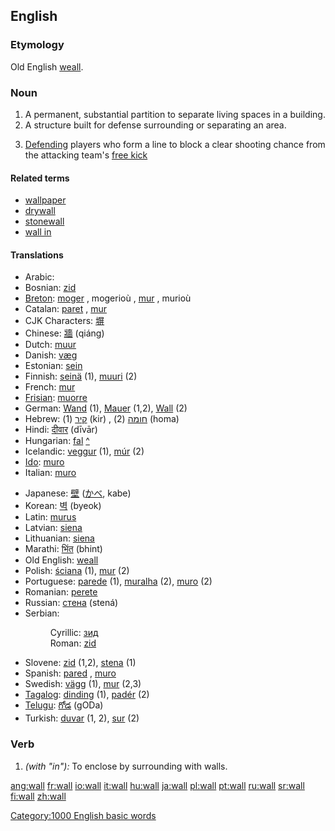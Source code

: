 ==English==

{{rank|honour|individual|girls|808|wall|cry|step|turning}}

===Etymology===
Old English [[weall]].

===Noun===
{{en-noun-reg}}

# A permanent, substantial partition to separate living spaces in a building.
# A structure built for defense surrounding or separating an area.
# {{football}} [[Defend]]ing players who form a line to block a clear shooting chance from the attacking team's [[free kick]]
====Related terms====
*[[wallpaper]]
*[[drywall]]
*[[stonewall]]
*[[wall in]]

====Translations====
{{top}}
*Arabic: {{ARchar|[[حائط]]}} {{Unicode|(ħá:’iʈ)}} {{m}}
*Bosnian: [[zid#Bosnian|zid]] {{m}}
*[[Breton]]: [[moger]] {{f}}, mogerioù {{p}}, [[mur]] {{f}}, murioù {{p}}
*Catalan: [[paret]] {{f}}, [[mur]] {{m}}
*CJK Characters: [[塀]]
*Chinese: [[牆]] (qiáng)
*Dutch: [[muur]]
*Danish: [[væg]]
*Estonian: [[sein#Estonian|sein]]
*Finnish: [[seinä]] (1), [[muuri]] (2)
*French: [[mur]] {{m}}
*[[Frisian]]: [[muorre]]
*German: [[Wand]] {{f}} (1), [[Mauer]] {{f}} (1,2), [[Wall]] {{m}} (2)
*Hebrew: [[קיר]] {{m}} (1) (kir) , [[חומה]] {{f}} (2) (homa)
*Hindi: [[दीवार]] (dīvār)
*Hungarian: [[fal]] [[:hu:fal|^]] 
*Icelandic: [[veggur]] {{m}} (1), [[múr]] {{m}} (2) 
*[[Ido]]: [[muro]]
*Italian: [[muro]] {{m}}
{{mid}}
*Japanese: [[壁]] ([[かべ]], kabe)
*Korean: [[벽]] (byeok)
*Latin: [[murus]] {{m}}
*Latvian: [[siena]]
*Lithuanian: [[siena]]
*Marathi: [[भिंत]] (bhint)
*Old English: [[weall]] {{m}}
*Polish: [[ściana]] {{f}} (1), [[mur]] {{m}} (2)
*Portuguese: [[parede]] {{f}} (1), [[muralha]] {{f}} (2), [[muro]] {{m}} (2)
*Romanian: [[perete]] {{m}}
*Russian: [[стена]] (stená) {{f}}
*Serbian:
*:Cyrillic: [[зид#Serbian|зид]] {{m}}
*:Roman: [[zid#Serbian|zid]] {{m}}
*Slovene: [[zid]] {{m}} (1,2), [[stena]] {{f}} (1)
*Spanish: [[pared]] {{f}}, [[muro]] {{m}}
*Swedish: [[vägg]] {{c}} (1), [[mur]] {{c}} (2,3)
*[[Tagalog]]: [[dinding]] (1), [[padér]] (2)
*[[Telugu]]: [[గోడ]] (gODa)
*Turkish: [[duvar]] (1, 2), [[sur#Turkish|sur]] (2)
{{bottom}}

===Verb===
{{en-infl-reg-consonant|wall||}}

# ''(with "in"):'' To enclose by surrounding with walls.

[[Category:1000 English basic words]]

[[ang:wall]]
[[fr:wall]]
[[io:wall]]
[[it:wall]]
[[hu:wall]]
[[ja:wall]]
[[pl:wall]]
[[pt:wall]]
[[ru:wall]]
[[sr:wall]]
[[fi:wall]]
[[zh:wall]]